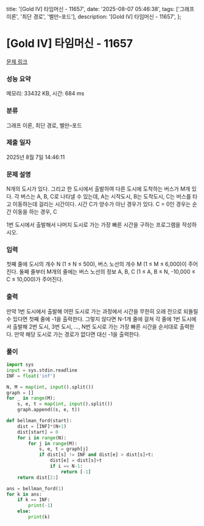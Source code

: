   title: '[Gold IV] 타임머신 - 11657',
  date: '2025-08-07 05:46:38',
  tags: ['그래프 이론', '최단 경로', '벨만–포드'],
  description: '[Gold IV] 타임머신 - 11657',
};

# [Gold IV] 타임머신 - 11657 

[문제 링크](https://www.acmicpc.net/problem/11657) 

### 성능 요약

메모리: 33432 KB, 시간: 684 ms

### 분류

그래프 이론, 최단 경로, 벨만–포드

### 제출 일자

2025년 8월 7일 14:46:11

### 문제 설명

N개의 도시가 있다. 그리고 한 도시에서 출발하여 다른 도시에 도착하는 버스가 M개 있다. 각 버스는 A, B, C로 나타낼 수 있는데, A는 시작도시, B는 도착도시, C는 버스를 타고 이동하는데 걸리는 시간이다. 시간 C가 양수가 아닌 경우가 있다. C = 0인 경우는 순간 이동을 하는 경우, C 

1번 도시에서 출발해서 나머지 도시로 가는 가장 빠른 시간을 구하는 프로그램을 작성하시오.

### 입력 

 첫째 줄에 도시의 개수 N (1 ≤ N ≤ 500), 버스 노선의 개수 M (1 ≤ M ≤ 6,000)이 주어진다. 둘째 줄부터 M개의 줄에는 버스 노선의 정보 A, B, C (1 ≤ A, B ≤ N, -10,000 ≤ C ≤ 10,000)가 주어진다. 

### 출력 

 만약 1번 도시에서 출발해 어떤 도시로 가는 과정에서 시간을 무한히 오래 전으로 되돌릴 수 있다면 첫째 줄에 -1을 출력한다. 그렇지 않다면 N-1개 줄에 걸쳐 각 줄에 1번 도시에서 출발해 2번 도시, 3번 도시, ..., N번 도시로 가는 가장 빠른 시간을 순서대로 출력한다. 만약 해당 도시로 가는 경로가 없다면 대신 -1을 출력한다.

### 풀이
```python
import sys
input = sys.stdin.readline
INF = float('inf')

N, M = map(int, input().split())
graph = []
for _ in range(M):
    s, e, t = map(int, input().split())
    graph.append((s, e, t))

def bellman_ford(start):
    dist = [INF]*(N+1)
    dist[start] = 0
    for i in range(N):
        for j in range(M):
            s, e, t = graph[j]
            if dist[s] != INF and dist[e] > dist[s]+t:
                dist[e] = dist[s]+t
                if i == N-1:
                    return [-1]
    return dist[2:]

ans = bellman_ford(1)
for k in ans:
    if k == INF:
        print(-1)
    else:    
        print(k)
```